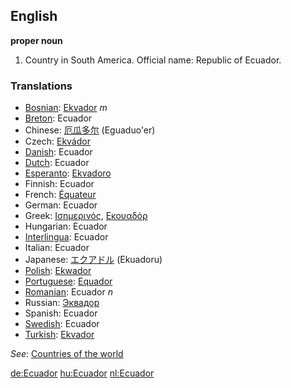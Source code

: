 ==English==

'''proper noun'''

# Country in South America. Official name: Republic of Ecuador.
===Translations===
*[[Bosnian]]: [[Ekvador]] ''m''
*[[Breton]]: Ecuador
*Chinese: [[厄瓜多尔]] (Eguaduo'er)
*Czech: [[Ekvádor]]
*[[Danish]]: Ecuador
*[[Dutch]]: Ecuador
*[[Esperanto]]: [[Ekvadoro]]
*Finnish: Ecuador
*French: [[Équateur]]
*German: Ecuador
*Greek: [[Ισημερινός]], [[Εκουαδόρ]]
*Hungarian: Ecuador
*[[Interlingua]]: Ecuador
*Italian: Ecuador
*Japanese: [[エクアドル]] (Ekuadoru)
*[[Polish]]: [[Ekwador]]
*[[Portuguese]]: [[Equador]]
*[[Romanian]]: Ecuador ''n''
*Russian: [[Эквадор]]
*Spanish: Ecuador
*[[Swedish]]: Ecuador
*[[Turkish]]: [[Ekvador]]

''See'': [[Countries of the world]]

[[de:Ecuador]]
[[hu:Ecuador]]
[[nl:Ecuador]]